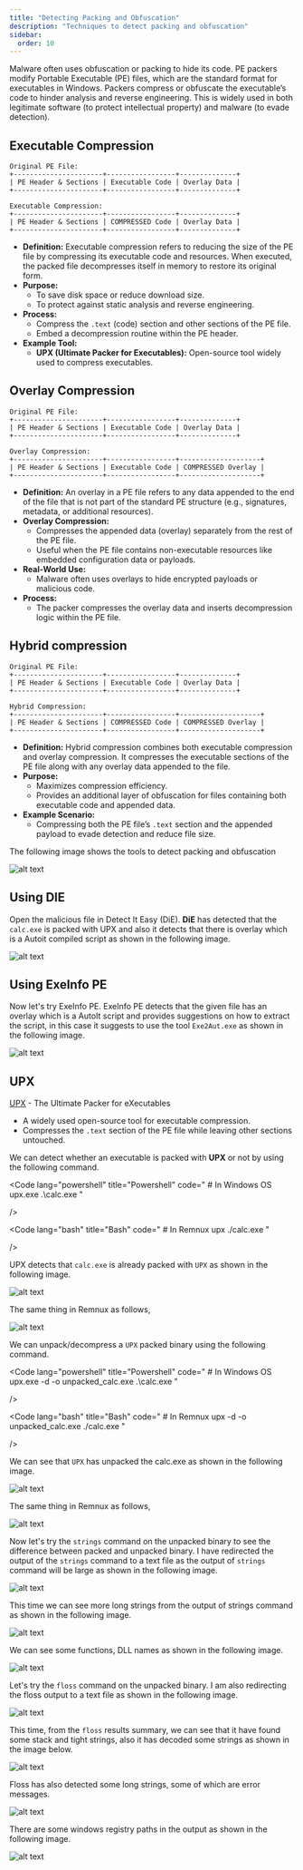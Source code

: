 ```yaml
---
title: "Detecting Packing and Obfuscation"
description: "Techniques to detect packing and obfuscation"
sidebar:
  order: 10
---
```



Malware often uses obfuscation or packing to hide its code. PE packers modify Portable Executable (PE) files, which are the standard format for executables in Windows. Packers compress or obfuscate the executable’s code to hinder analysis and reverse engineering. This is widely used in both legitimate software (to protect intellectual property) and malware (to evade detection).

## Executable Compression

```
Original PE File:
+----------------------+-----------------+--------------+
| PE Header & Sections | Executable Code | Overlay Data |
+----------------------+-----------------+--------------+

Executable Compression:
+----------------------+-----------------+--------------+
| PE Header & Sections | COMPRESSED Code | Overlay Data |
+----------------------+-----------------+--------------+
```

- **Definition:**
  Executable compression refers to reducing the size of the PE file by compressing its executable code and resources. When executed, the packed file decompresses itself in memory to restore its original form.
- **Purpose:**
  - To save disk space or reduce download size.
  - To protect against static analysis and reverse engineering.
- **Process:**
  - Compress the `.text` (code) section and other sections of the PE file.
  - Embed a decompression routine within the PE header.
- **Example Tool:**
  - **UPX (Ultimate Packer for Executables):** Open-source tool widely used to compress executables.

## Overlay Compression

```
Original PE File:
+----------------------+-----------------+--------------+
| PE Header & Sections | Executable Code | Overlay Data |
+----------------------+-----------------+--------------+

Overlay Compression:
+----------------------+-----------------+--------------------+
| PE Header & Sections | Executable Code | COMPRESSED Overlay |
+----------------------+-----------------+--------------------+

```

- **Definition:**
  An overlay in a PE file refers to any data appended to the end of the file that is not part of the standard PE structure (e.g., signatures, metadata, or additional resources).
- **Overlay Compression:**
  - Compresses the appended data (overlay) separately from the rest of the PE file.
  - Useful when the PE file contains non-executable resources like embedded configuration data or payloads.
- **Real-World Use:**
  - Malware often uses overlays to hide encrypted payloads or malicious code.
- **Process:**
  - The packer compresses the overlay data and inserts decompression logic within the PE file.

## Hybrid compression

```
Original PE File:
+----------------------+-----------------+--------------+
| PE Header & Sections | Executable Code | Overlay Data |
+----------------------+-----------------+--------------+

Hybrid Compression:
+----------------------+-----------------+--------------------+
| PE Header & Sections | COMPRESSED Code | COMPRESSED Overlay |
+----------------------+-----------------+--------------------+

```

- **Definition:**
  Hybrid compression combines both executable compression and overlay compression. It compresses the executable sections of the PE file along with any overlay data appended to the file.
- **Purpose:**
  - Maximizes compression efficiency.
  - Provides an additional layer of obfuscation for files containing both executable code and appended data.
- **Example Scenario:**
  - Compressing both the PE file’s `.text` section and the appended payload to evade detection and reduce file size.

The following image shows the tools to detect packing and obfuscation

![alt text](../assets/image-40.png)

## Using DIE

Open the malicious file in Detect It Easy (DiE). **DiE** has detected that the `calc.exe` is packed with UPX and also it detects that there is overlay which is a Autoit compiled script as shown in the following image.

![alt text](../assets/image-41.png)

## Using ExeInfo PE

Now let's try ExeInfo PE. ExeInfo PE detects that the given file has an overlay which is a AutoIt script and provides suggestions on how to extract the script, in this case it suggests to use the tool `Exe2Aut.exe` as shown in the following image.

![alt text](../assets/image-43.png)

## UPX

[UPX](https://github.com/upx/upx) - The Ultimate Packer for eXecutables

- A widely used open-source tool for executable compression.
- Compresses the `.text` section of the PE file while leaving other sections untouched.

We can detect whether an executable is packed with **UPX** or not by using the following command.

<Code lang="powershell" title="Powershell"
    code="
    # In Windows OS
    upx.exe .\calc.exe
    "

/>

<Code lang="bash" title="Bash"
    code="
    # In Remnux
    upx ./calc.exe
    "

/>

UPX detects that `calc.exe` is already packed with `UPX` as shown in the following image.

![alt text](../assets/image-45.png)

The same thing in Remnux as follows,

![alt text](../assets/image-50.png)

We can unpack/decompress a `UPX` packed binary using the following command.

<Code lang="powershell" title="Powershell"
    code="
    # In Windows OS
    upx.exe -d -o unpacked_calc.exe .\calc.exe
    "

/>

<Code lang="bash" title="Bash"
    code="
    # In Remnux
    upx -d -o unpacked_calc.exe ./calc.exe
    "

/>

We can see that `UPX` has unpacked the calc.exe as shown in the following image.

![alt text](../assets/image-46.png)

The same thing in Remnux as follows,

![alt text](../assets/image-51.png)

Now let's try the `strings` command on the unpacked binary to see the difference between packed and unpacked binary. I have redirected the output of the `strings` command to a text file as the output of `strings` command will be large as shown in the following image.

![alt text](../assets/image-47.png)

This time we can see more long strings from the output of strings command as shown in the following image.

![alt text](../assets/image-48.png)

We can see some functions, DLL names as shown in the following image.

![alt text](../assets/image-49.png)

Let's try the `floss` command on the unpacked binary. I am also redirecting the floss output to a text file as shown in the following image.

![alt text](../assets/image-52.png)

This time, from the `floss` results summary, we can see that it have found some stack and tight strings, also it has decoded some strings as shown in the image below.

![alt text](../assets/image-53.png)

Floss has also detected some long strings, some of which are error messages.

![alt text](../assets/image-54.png)

There are some windows registry paths in the output as shown in the following image.

![alt text](../assets/image-55.png)